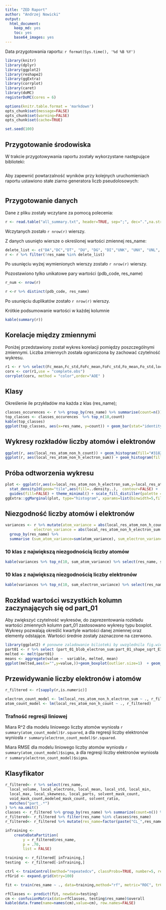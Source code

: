 ```yaml
---
title: "ZED Raport"
author: "Andrzej Nowicki"
output: 
  html_document: 
    keep_md: yes
    toc: yes
    base64_images: yes
---
```

Data przygotowania raportu: `r format(Sys.time(), '%d %B %Y')`
<!--"date:" nie generuje się w .md, więc dla lepszego wyglądu w githubie data została dodana ręcznie -->

```r
library(knitr)
library(dplyr)
library(ggplot2)
library(reshape2)
library(ggExtra)
library(corrplot)
library(caret)
library(doMC)
registerDoMC(cores = 6)
```
```r
options(knitr.table.format = 'markdown')
opts_chunk$set(message=FALSE)
opts_chunk$set(warning=FALSE)
opts_chunk$set(cache=TRUE)
```
```r
set.seed(100)
```


## Przygotowanie środowiska


W trakcie przygotowywania raportu zostały wykorzystane następujące biblioteki:
```r
```
Aby zapewnić powtarzalność wyników przy kolejnych uruchomieniach raportu ustawiono stałe ziarno generatora liczb pseudolosowych:
```r
```


## Przygotowanie danych


Dane z pliku zostały wczytane za pomocą polecenia:
```r
r <- read.table("all_summary.txt", header=TRUE, sep=";", dec=".",na.strings=c("nan"),nrow=-1)
```
Wczytanych zostało  `r nrow(r)` wierszy.

Z danych usunięto wiersze o określonej wartości zmiennej res_name:
```r
delete_list <- c("DA","DC","DT", "DU", "DG", "DI","UNK", "UNX", "UNL", "PR", "PD", "Y1", "EU", "N", "15P", "UQ", "PX4","NAN")
r <- r %>% filter(!res_name %in% delete_list)
```
Po usunięciu wyżej wymienionych wierszy zostało `r nrow(r)` wierszy.

Pozostawiono tylko unikatowe pary wartości (pdb_code, res_name)
```r
r_num <- nrow(r)
```
```r
r <-r %>% distinct(pdb_code, res_name) 
```

Po usunięciu duplikatów zostało `r nrow(r)` wierszy.

Krótkie podsumowanie wartości w każdej kolumnie
```r
kable(summary(r))
```

## Korelacje między zmiennymi

Poniżej przedstawiony został wykres korelacji pomiędzy poszczególnymi zmiennymi. Liczba zmiennych została ograniczona by zachować czytelność wykresu.

```r
r1 <- r %>% select(Fc_mean,Fc_std,FoFc_mean,FoFc_std,Fo_mean,Fo_std,local_electrons,local_mean,local_parts,local_skewness,local_std,local_volume,modeled_mask_count,resolution,solvent_mask_count,solvent_ratio,TwoFoFc_mean,TwoFoFc_std,void_mask_count)
corx <- cor(r1,use = "complete.obs")
corrplot(corx, method = "color",order="AOE" )
```


## Klasy


Określenie ile przykładów ma każda z klas (res_name);
```r
classes_occurences <- r %>% group_by(res_name) %>% summarise(count=n()) %>% arrange(desc(count))
top_classes <- classes_occurences  %>% top_n(10,count)
kable(top_classes)
ggplot(top_classes, aes(x=res_name, y=count)) + geom_bar(stat="identity",fill="#3182bd") + scale_x_discrete(limits = top_classes$res_name) + ggtitle("Najczęściej występujące klasy") +theme_bw()
```


## Wykresy rozkładów liczby atomów i elektronów

```r
ggplot(r, aes(local_res_atom_non_h_count)) + geom_histogram(fill="#3182bd") + ggtitle("Histogram liczby atomów")+theme_bw()
ggplot(r, aes(local_res_atom_non_h_electron_sum)) + geom_histogram(fill="#3182bd") + ggtitle("Histogram liczby elektronów")+theme_bw()
```


## Próba odtworzenia wykresu 


```r

plot <- ggplot(r,aes(x=local_res_atom_non_h_electron_sum,y=local_res_atom_non_h_count)) +
  stat_density2d(geom="tile",aes(fill=..density..),  contour=FALSE) +
  guides(fill=FALSE) + theme_minimal() + scale_fill_distiller(palette = "Spectral") + ggtitle("Wykres liczby atomów i elektronów")
ggExtra::ggMarginal(plot, type="histogram", xparams=list(binwidth=5,fill="red"),yparams=list(binwidth=1,fill="red"))

```


## Niezgodność liczby atomów i elektronów

```r
variances <- r %>% mutate(atom_variance = abs(local_res_atom_non_h_count - dict_atom_non_h_count),
             electron_variance = abs(local_res_atom_non_h_electron_sum - dict_atom_non_h_electron_sum)) %>% 
  group_by(res_name) %>%
  summarise (sum_atom_variance=sum(atom_variance), sum_electron_variance=sum(electron_variance))
```


### 10 klas z największą niezgodnością liczby atomów


```r
kable(variances %>% top_n(10, sum_atom_variance) %>% select(res_name, sum_atom_variance) %>% arrange(desc(sum_atom_variance)))
```


### 10 klas z największą niezgodnością liczby elektronów


```r
kable(variances %>% top_n(10, sum_electron_variance) %>% select(res_name, sum_electron_variance) %>% arrange(desc(sum_electron_variance)))
```


## Rozkład wartości wszystkich kolumn zaczynających się od part_01

Aby zwiększyć czytelność wykresów, do zaprezentowania rozkładu wartości zmiennych kolumn part_01 zastosowano wykresy typu boxplot. Wykresy pozwalają określić kwartyle wartości danej zmiennej oraz elementy odstające. Wartości średnie zostały zaznaczone na czerwono.

```r
library(ggplot2) # ponowne zaladowanie bilioteki by uwzglednila fig.width i fig.height
part01 <- r %>% select (part_01_blob_electron_sum:part_01_shape_sqrt_E3)
melted <- melt(part01)
means <- aggregate(value ~  variable, melted, mean)
ggplot(melted,aes(x="",y=value,))+geom_boxplot(outlier.size=1)  + geom_label(data = means, aes(label = round(value,3), x=1,y = value),colour="red",nudge_x=0.1) + stat_summary(fun.y=mean, colour="red", geom="point")+ facet_wrap(~variable, scales="free", ncol=6)+theme_bw()+xlab("")
```


## Przewidywanie liczby elektronów i atomów

```r
r_filtered <- r[sapply(r,is.numeric)]

electron_count_model <- lm(local_res_atom_non_h_electron_sum ~ ., r_filtered)
atom_count_model <- lm(local_res_atom_non_h_count ~ ., r_filtered)
```
### Trafność regresji liniowej
Miara R^2 dla modelu liniowego liczby atomów wyniosła `r summary(atom_count_model)$r.squared`, a dla regresji liczby elektronów wyniosła `r summary(electron_count_model)$r.squared`.

Miara RMSE dla modelu liniowego liczby atomów wyniosła `r summary(atom_count_model)$sigma`, a dla regresji liczby elektronów wyniosła `r summary(electron_count_model)$sigma`.


## Klasyfikator

```r
r_filtered<- r %>% select(res_name,
  local_volume, local_electrons, local_mean, local_std, local_min,
  local_max, local_skewness, local_parts, solvent_mask_count,
  void_mask_count,modeled_mask_count, solvent_ratio, 
  matches("part_.*")
) %>% na.omit()
classes <- r_filtered %>% group_by(res_name) %>% summarize(count=n()) %>% filter(count>10) 
r_filtered<- r_filtered %>% filter(res_name %in% classes$res_name)
r_filtered<- r_filtered %>% mutate(res_name=factor(paste("CL_",res_name,sep="")))

inTraining <- 
    createDataPartition(
        y = r_filtered$res_name,
        p = .70,
        list = FALSE)

training <- r_filtered[ inTraining,]
testing  <- r_filtered[-inTraining,]

ctrl <- trainControl(method="repeatedcv", classProbs=TRUE, number=5, repeats=10)
rfGrid <- expand.grid(mtry=100)
```
```r
fit <- train(res_name ~ ., data=training,method="rf", metric="ROC", trControl=ctrl, tuneGrid = rfGrid, ntree=100)
```
```r
rfClasses <- predict(fit, newdata=testing)
cm <- confusionMatrix(data=rfClasses, testing$res_name)$overall
kable(data.frame(name=names(cm),value=cm), row.names=FALSE)
```
